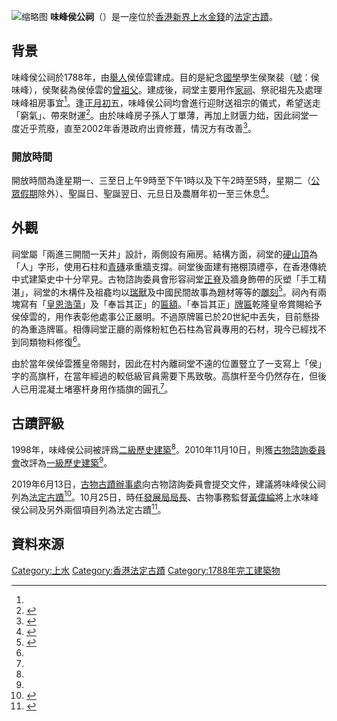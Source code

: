 {{coord|22.5009147|114.1099057|display=title}}
[[File:HK_KamTsinVillage_HauMeiFungAncestralHall.JPG|缩略图]]
'''味峰侯公祠'''（{{lang-en|Hau Mei Fung Ancestral Hall}}）是一座位於[[香港新界|香港新界]][[上水|上水]][[金錢_(香港)|金錢]]的[[法定古蹟|法定古蹟]]。


== 背景 ==
味峰侯公祠於1788年，由[[舉人|舉人]]侯倬雲建成。目的是紀念[[國學|國學]]學生侯聚裴（[[號|號]]：侯味峰），侯聚裴為侯倬雲的[[曾祖父|曾祖父]]。建成後，祠堂主要用作[[家祠|家祠]]、祭祀祖先及處理味峰祖房事宜<ref name=OHAABPDF/>。逢[[正月初五|正月初五]]，味峰侯公祠均會進行迎財送祖宗的儀式，希望送走「窮氣」、帶來財運<ref>{{cite news |title=香港估估吓：初五去上水邊度迎財送祖宗最好？ |url=https://hk.on.cc/hk/bkn/cnt/lifestyle/20200129/bkn-20200129080020681-0129_00982_001.html |accessdate=2020-09-02 |work=on.cc東網 |language=zh-hk |archive-date=2020-09-02 |archive-url=https://web.archive.org/web/20200902184750/https://hk.on.cc/hk/bkn/cnt/lifestyle/20200129/bkn-20200129080020681-0129_00982_001.html |dead-url=no }}</ref>。由於味峰房子孫人丁單薄，再加上财匮力绌，因此祠堂一度近乎荒廢，直至2002年香港政府出資修葺，情況方有改善<ref name=TaiKung>{{cite news |title=味峰侯公祠/陳天權 |url=http://202.55.1.84/news/07/03/17/XY-707157.htm |work=大公網 |date=2007-03-17 |archive-date=2017-04-26 |archive-url=https://web.archive.org/web/20170426055504/http://202.55.1.84/news/07/03/17/XY-707157.htm |dead-url=yes |accessdate=2020-09-02 }}</ref>。

=== 開放時間 ===
開放時間為逢星期一、三至日上午9時至下午1時以及下午2時至5時，星期二（[[公眾假期|公眾假期]]除外）、聖誕日、聖誕翌日、元旦日及農曆年初一至三休息<ref>{{cite web |title=上水金錢味峰侯公祠 - 法定古蹟 - 古物古蹟辦事處 |url=https://www.amo.gov.hk/b5/monuments_123.php |website=www.amo.gov.hk |accessdate=2020-09-02 |archive-date=2020-03-04 |archive-url=https://web.archive.org/web/20200304052616/https://www.amo.gov.hk/b5/monuments_123.php |dead-url=no }}</ref>。
== 外觀 ==
祠堂屬「兩進三開間一天井」設計，兩側設有廂房。結構方面，祠堂的[[硬山頂|硬山頂]]為「人」字形，使用石柱和[[青磚|青磚]]承重牆支撐。祠堂後面建有捲棚頂禮亭，在香港傳統中式建築史中十分罕見。古物諮詢委員會形容祠堂[[正脊|正脊]]及牆身飾帶的灰塑「手工精湛」，祠堂的木構件及祖龕均以[[瑞獸|瑞獸]]及中國民間故事為題材等等的[[雕刻|雕刻]]<ref name=OHAABPDF>{{cite web |title=古物諮詢委員會備忘錄 宣布一處石刻及兩幢歷史建築為古蹟 |url=https://www.aab.gov.hk/form/186meeting/aab_5_2019-20-cover-tc.pdf |website=古物諮詢委員會 |accessdate=2020-09-02 |archive-date=2019-10-25 |archive-url=https://web.archive.org/web/20191025232500/http://www.aab.gov.hk/form/186meeting/aab_5_2019-20-cover-tc.pdf |dead-url=no }}</ref>。祠內有兩塊寫有「[[皇恩浩蕩|皇恩浩蕩]]」及「奉旨其正」的[[匾額|匾額]]。「奉旨其正」[[牌匾|牌匾]]乾隆皇帝賞賜給予侯倬雲的，用作表彰他處事公正嚴明。不過原牌匾已於20世紀中丟失，目前懸掛的為重造牌匾。相傳祠堂正廳的兩條粉紅色石柱為官員專用的石材，現今已經找不到同類物料修復<ref name=TaiKung/>。

由於當年侯倬雲獲皇帝賜封，因此在村內離祠堂不遠的位置豎立了一支寫上「侯」字的高旗杆，在當年經過的較低級官員需要下馬致敬。高旗杆至今仍然存在，但後人已用混凝土堵塞杆身用作插旗的圓孔<ref name=TaiKung/>。
== 古蹟評級 ==
1998年，味峰侯公祠被評爲[[二級歷史建築|二級歷史建築]]<ref name=TaiKung/>。2010年11月10日，則獲[[古物諮詢委員會|古物諮詢委員會]]改評為[[一級歷史建築|一級歷史建築]]<ref name=OHAABPDF/>。

2019年6月13日，[[古物古蹟辦事處|古物古蹟辦事處]]向古物諮詢委員會提交文件，建議將味峰侯公祠列為[[法定古蹟|法定古蹟]]<ref>{{Cite web|url=https://www.hk01.com/%E7%A4%BE%E6%9C%83%E6%96%B0%E8%81%9E/337728/%E5%8F%A4%E8%AB%AE%E6%9C%83%E6%93%AC%E5%88%97%E4%B8%89%E6%B3%95%E5%AE%9A%E5%8F%A4%E8%B9%9F-%E5%8C%85%E6%8B%AC%E7%81%A3%E4%BB%94%E7%8E%89%E8%99%9B%E5%AE%AE-%E4%B8%8A%E6%B0%B4%E5%91%B3%E5%B3%B0%E4%BE%AF%E5%85%AC%E7%A5%A0%E7%AD%89|title=古諮會擬列三法定古蹟　包括灣仔玉虛宮、上水味峰侯公祠等|date=2019-06-06|work=香港01|accessdate=2020-09-03|archive-date=2020-03-15|archive-url=https://web.archive.org/web/20200315203530/https://www.hk01.com/%E7%A4%BE%E6%9C%83%E6%96%B0%E8%81%9E/337728/%E5%8F%A4%E8%AB%AE%E6%9C%83%E6%93%AC%E5%88%97%E4%B8%89%E6%B3%95%E5%AE%9A%E5%8F%A4%E8%B9%9F-%E5%8C%85%E6%8B%AC%E7%81%A3%E4%BB%94%E7%8E%89%E8%99%9B%E5%AE%AE-%E4%B8%8A%E6%B0%B4%E5%91%B3%E5%B3%B0%E4%BE%AF%E5%85%AC%E7%A5%A0%E7%AD%89|dead-url=no}}</ref>。10月25日，時任[[發展局局長|發展局局長]]、古物事務監督[[黃偉綸|黃偉綸]]將上水味峰侯公祠及另外兩個項目列為法定古蹟<ref>{{Cite web|url=https://www.hk01.com/%E7%A4%BE%E6%9C%83%E6%96%B0%E8%81%9E/390333/%E9%BB%91%E8%A7%92%E9%A0%AD%E7%9F%B3%E5%88%BB-%E7%81%A3%E4%BB%94%E7%8E%89%E8%99%9B%E5%AE%AE-%E4%B8%8A%E6%B0%B4%E5%91%B3%E5%B3%B0%E4%BE%AF%E5%85%AC%E7%A5%A0-%E7%8D%B2%E5%8F%A4%E8%AB%AE%E6%9C%83%E5%88%97%E6%B3%95%E5%AE%9A%E5%8F%A4%E8%B9%9F|title=黑角頭石刻、灣仔玉虛宮、上水味峰侯公祠　獲古諮會列法定古蹟|date=2019-10-25|work=香港01|accessdate=2020-09-03|archive-date=2020-03-15|archive-url=https://web.archive.org/web/20200315203530/https://www.hk01.com/%E7%A4%BE%E6%9C%83%E6%96%B0%E8%81%9E/390333/%E9%BB%91%E8%A7%92%E9%A0%AD%E7%9F%B3%E5%88%BB-%E7%81%A3%E4%BB%94%E7%8E%89%E8%99%9B%E5%AE%AE-%E4%B8%8A%E6%B0%B4%E5%91%B3%E5%B3%B0%E4%BE%AF%E5%85%AC%E7%A5%A0-%E7%8D%B2%E5%8F%A4%E8%AB%AE%E6%9C%83%E5%88%97%E6%B3%95%E5%AE%9A%E5%8F%A4%E8%B9%9F|dead-url=no}}</ref>。

==資料來源==
{{reflist}}

{{香港法定古蹟}}
[[Category:上水|Category:上水]]
[[Category:香港法定古蹟|Category:香港法定古蹟]]
[[Category:1788年完工建築物|Category:1788年完工建築物]]